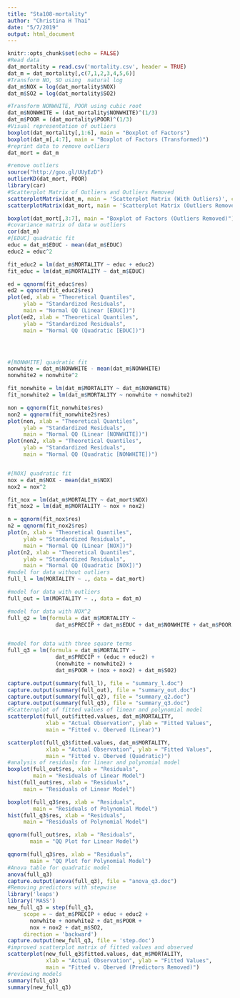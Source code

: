 ```yaml
---
title: "Sta108-mortality"
author: "Christina H Thai"
date: "5/7/2019"
output: html_document
---
```


```r
knitr::opts_chunk$set(echo = FALSE)
#Read data
dat_mortality = read.csv('mortality.csv', header = TRUE)
dat_m = dat_mortality[,c(7,1,2,3,4,5,6)]
#Transform NO, SO using  natural log
dat_m$NOX = log(dat_mortality$NOX)
dat_m$SO2 = log(dat_mortality$SO2)

#Transform NONWHITE, POOR using cubic root
dat_m$NONWHITE = (dat_mortality$NONWHITE)^(1/3)
dat_m$POOR = (dat_mortality$POOR)^(1/3)
#Visual representation of outliers
boxplot(dat_mortality[,1:6], main = "Boxplot of Factors")
boxplot(dat_m[,4:7], main = "Boxplot of Factors (Transformed)")
#reprint data to remove outliers
dat_mort = dat_m

#remove outliers
source("http://goo.gl/UUyEzD")
outlierKD(dat_mort, POOR)
library(car)
#Scatterplot Matrix of Outliers and Outliers Removed
scatterplotMatrix(dat_m, main = 'Scatterplot Matrix (With Outliers)', cex = 0.01 )
scatterplotMatrix(dat_mort, main = 'Scatterplot Matrix (Outliers Removed)', cex = 0.01)

boxplot(dat_mort[,3:7], main = "Boxplot of Factors (Outliers Removed)")
#covariance matrix of data w outliers
cor(dat_m)
#[EDUC] quadratic fit
educ = dat_m$EDUC - mean(dat_m$EDUC)
educ2 = educ^2

fit_educ2 = lm(dat_m$MORTALITY ~ educ + educ2)
fit_educ = lm(dat_m$MORTALITY ~ dat_m$EDUC)

ed = qqnorm(fit_educ$res)
ed2 = qqnorm(fit_educ2$res)
plot(ed, xlab = "Theoretical Quantiles", 
     ylab = "Standardized Residuals", 
     main = "Normal QQ (Linear [EDUC])")
plot(ed2, xlab = "Theoretical Quantiles", 
     ylab = "Standardized Residuals", 
     main = "Normal QQ (Quadratic [EDUC])")




#[NONWHITE] quadratic fit
nonwhite = dat_m$NONWHITE - mean(dat_m$NONWHITE)
nonwhite2 = nonwhite^2

fit_nonwhite = lm(dat_m$MORTALITY ~ dat_m$NONWHITE)
fit_nonwhite2 = lm(dat_m$MORTALITY ~ nonwhite + nonwhite2)

non = qqnorm(fit_nonwhite$res)
non2 = qqnorm(fit_nonwhite2$res)
plot(non, xlab = "Theoretical Quantiles", 
     ylab = "Standardized Residuals", 
     main = "Normal QQ (Linear [NONWHITE])")
plot(non2, xlab = "Theoretical Quantiles", 
     ylab = "Standardized Residuals", 
     main = "Normal QQ (Quadratic [NONWHITE])")


#[NOX] quadratic fit
nox = dat_m$NOX - mean(dat_m$NOX)
nox2 = nox^2

fit_nox = lm(dat_m$MORTALITY ~ dat_mort$NOX)
fit_nox2 = lm(dat_m$MORTALITY ~ nox + nox2)

n = qqnorm(fit_nox$res)
n2 = qqnorm(fit_nox2$res)
plot(n, xlab = "Theoretical Quantiles", 
     ylab = "Standardized Residuals", 
     main = "Normal QQ (Linear [NOX])")
plot(n2, xlab = "Theoretical Quantiles", 
     ylab = "Standardized Residuals", 
     main = "Normal QQ (Quadratic [NOX])")
#model for data without outliers
full_l = lm(MORTALITY ~ ., data = dat_mort)

#model for data with outliers
full_out = lm(MORTALITY ~ ., data = dat_m)

#model for data with NOX^2
full_q2 = lm(formula = dat_m$MORTALITY ~ 
               dat_m$PRECIP + dat_m$EDUC + dat_m$NONWHITE + dat_m$POOR + (nox + nox2) + dat_m$SO2)


#model for data with three square terms
full_q3 = lm(formula = dat_m$MORTALITY ~ 
               dat_m$PRECIP + (educ + educ2) + 
               (nonwhite + nonwhite2) + 
               dat_m$POOR + (nox + nox2) + dat_m$SO2)

capture.output(summary(full_l), file = "summary_l.doc")
capture.output(summary(full_out), file = "summary_out.doc")
capture.output(summary(full_q2), file = "summary_q2.doc")
capture.output(summary(full_q3), file = "summary_q3.doc")
#Scatternplot of fitted values of linear and polynomial model
scatterplot(full_out$fitted.values, dat_m$MORTALITY, 
            xlab = "Actual Observation", ylab = "Fitted Values", 
            main = "Fitted v. Oberved (Linear)")

scatterplot(full_q3$fitted.values, dat_m$MORTALITY, 
            xlab = "Actual Observation", ylab = "Fitted Values", 
            main = "Fitted v. Oberved (Quadratic)")
#analysis of residuals for linear and polynomial model
boxplot(full_out$res, xlab = "Residuals",
        main = "Residuals of Linear Model")
hist(full_out$res, xlab = "Residuals",
     main = "Residuals of Linear Model")

boxplot(full_q3$res, xlab = "Residuals", 
        main = "Residuals of Polynomial Model")
hist(full_q3$res, xlab = "Residuals", 
     main = "Residuals of Polynomial Model")

qqnorm(full_out$res, xlab = "Residuals",
       main = "QQ Plot for Linear Model")

qqnorm(full_q3$res, xlab = "Residuals", 
       main = "QQ Plot for Polynomial Model")
#Anova table for quadratic model
anova(full_q3)
capture.output(anova(full_q3), file = "anova_q3.doc")
#Removing predictors with stepwise
library('leaps')
library('MASS')
new_full_q3 = step(full_q3, 
     scope = ~ dat_m$PRECIP + educ + educ2 + 
       nonwhite + nonwhite2 + dat_m$POOR + 
       nox + nox2 + dat_m$SO2, 
     direction = 'backward')
capture.output(new_full_q3, file = 'step.doc')
#improved scatterplot matrix of fitted values and observed 
scatterplot(new_full_q3$fitted.values, dat_m$MORTALITY, 
            xlab = "Actual Observation", ylab = "Fitted Values", 
            main = "Fitted v. Oberved (Predictors Removed)")
#reviewing models
summary(full_q3)
summary(new_full_q3)
```
